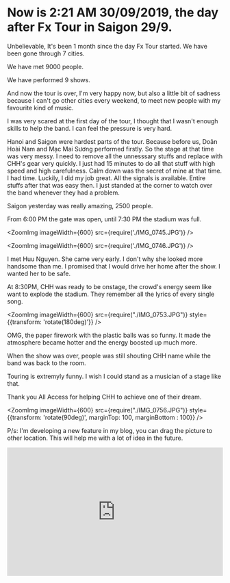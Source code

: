 

<div className={styles["Welcome"]}>


# Now is 2:21 AM 30/09/2019, the day after Fx Tour in Saigon 29/9.

Unbelievable, It's been 1 month since the day Fx Tour started. We have been gone through 7 cities.

We have met 9000 people.

We have performed 9 shows.

And now the tour is over, I'm very happy now, but also a little bit of sadness because I can't go other cities every weekend, to meet new people with my favourite kind of music.

I was very scared at the first day of the tour, I thought that I wasn't enough skills to help the band. I can feel the pressure is very hard.

Hanoi and Saigon were hardest parts of the tour. Because before us, Doãn Hoài Nam and Mạc Mai Sương performed firstly. So the stage at that time was very messy. I need to remove all the unnesssary stuffs and replace with CHH's gear very quickly. I just had 15 minutes to do all that stuff with high speed and high carefulness. Calm down was the secret of mine at that time. I had time. Luckily, I did my job great. All the signals is available. Entire stuffs after that was easy then. I just standed at the corner to watch over the band whenever they had a problem.

Saigon yesterday was really amazing, 2500 people.

From 6:00 PM the gate was open, until 7:30 PM the stadium was full.

<ZoomImg imageWidth={600}
           src={require('./IMG_0745.JPG')}   />

<ZoomImg  imageWidth={600}
           src={require('./IMG_0746.JPG')}  />



I met Huu Nguyen. She came very early. I don't why she looked more handsome than me. I promised that I would drive her home after the show. I wanted her to be safe.

At 8:30PM, CHH was ready to be onstage, the crowd's energy seem like want to explode the stadium. They remember all the lyrics of every single song.

<ZoomImg
          imageWidth={600}
          src={require("./IMG_0753.JPG")}
          style={{transform: 'rotate(180deg)'}}
        />

OMG, the paper firework with the plastic balls was so funny. It made the atmosphere became hotter and the energy boosted up much more. 

When the show was over, people was still shouting CHH name while the band was back to the room.

Touring is extremyly funny. I wish I could stand as a musician of a stage like that.

Thank you All Access for helping CHH to achieve one of their dream.




<ZoomImg
          imageWidth={600}
          src={require("./IMG_0756.JPG")}
          style={{transform: 'rotate(90deg)', marginTop: 100, marginBottom : 100}}
        />

P/s: I'm developing a new feature in my blog, you can drag the picture to other location. This will help me with a lot of idea in the future.

<iframe width="100%" height="300" scrolling="no" frameborder="no" allow="autoplay" src="https://w.soundcloud.com/player/?url=https%3A//api.soundcloud.com/tracks/446079972&color=%23546728&auto_play=true&hide_related=false&show_comments=true&show_user=true&show_reposts=false&show_teaser=true&visual=true"></iframe>

</div>
